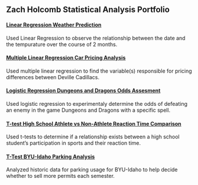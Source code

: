 ## Zach Holcomb Statistical Analysis Portfolio

#### [Linear Regression Weather Prediction](weather_prediction/MySimpleLinearRegression-1.html)

Used Linear Regression to observe the relationship between the date and the tempurature over the course of 2 months. 

#### [Multiple Linear Regression Car Pricing Analysis](car_prices/CarPrices-1.html)

Used multiple linear regression to find the variable(s) responsible for pricing differences between Deville Cadillacs.

#### [Logistic Regression Dungeons and Dragons Odds Assesment](dnd_odds/MyLogisticRegression-1.html)

Used logistic regression to experimentaly determine the odds of defeating an enemy in the game Dungeons and Dragons with a specific spell.

#### [T-test High School Athlete vs Non-Athlete Reaction Time Comparison](athletes/HighSchoolSeniors-2.html)

Used t-tests to determine if a relationship exists between a high school student's participation in sports and their reaction time.

#### [T-Test BYU-Idaho Parking Analysis](byui_parking/Parking.html)

Analyzed historic data for parking usage for BYU-Idaho to help decide whether to sell more permits each semester.